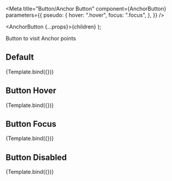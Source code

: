 

<Meta
  title="Button/Anchor Button"
  component={AnchorButton}
  parameters={{
    pseudo: {
      hover: ".hover",
      focus: ".focus",
    },
  }}
/>

  <AnchorButton {...props}>{children}</AnchorButton>
);

<Canvas columns={1} withSource="open" withToolbar>
  <Title>Anchor Button</Title>
  <Subtitle>Button to visit Anchor points</Subtitle>

  <h2>Default</h2>
  <Story
    name="Anchor Button Default"
    args={{
      children: "Distributions",
    }}
  >
    {Template.bind({})}
  </Story>

  <h2>Button Hover</h2>
  <Story
    name="Anchor Button Hover"
    args={{
      className: "hover",
      children: "Distributions",
    }}
  >
    {Template.bind({})}
  </Story>

  <h2>Button Focus</h2>
  <Story
    name="Anchor Button Focus"
    args={{
      className: "focus",
      children: "Distributions",
    }}
  >
    {Template.bind({})}
  </Story>

  <h2>Button Disabled</h2>
  <Story
    name="Anchor Button Disabled"
    args={{
      children: "Distributions",
      disabled: true,
    }}
  >
    {Template.bind({})}
  </Story>
</Canvas>
